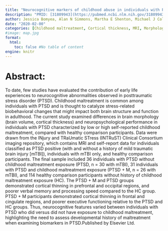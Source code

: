 ```yaml
---
title: "Neurocognitive markers of childhood abuse in individuals with PTSD: Findings from the INTRuST Clinical Consortium"
description: "PMID: [31809943](https://pubmed.ncbi.nlm.nih.gov/31809943/){target='_blank'}    DOI: [10.1016/j.jpsychires.2019.11.012](https://doi.org/10.1016/j.jpsychires.2019.11.012){target='_blank'}"
author: Jessica Bomyea, Alan N Simmons, Martha E Shenton, Michael J Coleman, Sylvain Bouix, Yogesh Rathi, Ofer Pasternak, Raul Coimbra, Lori Shutter, Mark S George, Gerald Grant, Ross D Zafonte, Thomas W McAllister, Murray B Stein
date: "2020-02-00"
categories: [Childhood maltreatment, Cortical thickness, MRI, Morphology, PTSD]
#image: map.jpg
format:
  html:
    toc: false #No table of content
engine: knitr
---
```


# Abstract:

To date, few studies have evaluated the contribution of early life experiences to neurocognitive abnormalities observed in posttraumatic stress disorder (PTSD). Childhood maltreatment is common among individuals with PTSD and is thought to catalyze stress-related biobehavioral changes that might impact both brain structure and function in adulthood. The current study examined differences in brain morphology (brain volume, cortical thickness) and neuropsychological performance in individuals with PTSD characterized by low or high self-reported childhood maltreatment, compared with healthy comparison participants. Data were drawn from the INjury and TRaUmatic STress (INTRuST) Clinical Consortium imaging repository, which contains MRI and self-report data for individuals classified as PTSD positive (with and without a history of mild traumatic brain injury [mTBI]), individuals with mTBI only, and healthy comparison participants. The final sample included 36 individuals with PTSD without childhood maltreatment exposure (PTSD, n = 30 with mTBI), 31 individuals with PTSD and childhood maltreatment exposure (PTSD + M, n = 26 with mTBI), and 114 healthy comparison participants without history of childhood maltreatment exposure (HC). The PTSD + M and PTSD groups demonstrated cortical thinning in prefrontal and occipital regions, and poorer verbal memory and processing speed compared to the HC group. PTSD + M participants demonstrated cortical thinning in frontal and cingulate regions, and poorer executive functioning relative to the PTSD and HC groups. Thus, neurocognitive features varied between individuals with PTSD who did versus did not have exposure to childhood maltreatment, highlighting the need to assess developmental history of maltreatment when examining biomarkers in PTSD.Published by Elsevier Ltd.
        